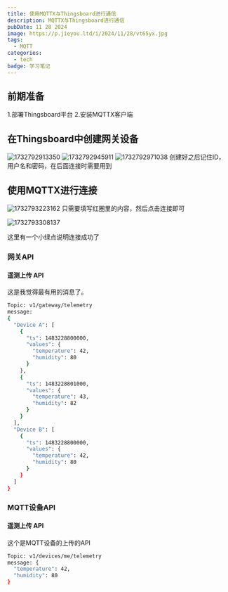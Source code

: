 ```yaml
---
title: 使用MQTTX与Thingsboard进行通信
description: MQTTX与Thingsboard进行通信
pubDate: 11 28 2024
image: https://p.jieyou.ltd/i/2024/11/28/vt65yx.jpg
tags:
  - MQTT
categories:
  - tech
badge: 学习笔记
---
```





## 前期准备

1.部署Thingsboard平台
2.安装MQTTX客户端

## 在Thingsboard中创建网关设备

![1732792913350](https://p.jieyou.ltd/i/2024/11/28/vt5r5q.jpg)
![1732792945911](https://p.jieyou.ltd/i/2024/11/28/vt6617.jpg)
![1732792971038](https://p.jieyou.ltd/i/2024/11/28/vt65yx.jpg)
创建好之后记住ID，用户名和密码，在后面连接时需要用到

## 使用MQTTX进行连接

![1732793223162](https://p.jieyou.ltd/i/2024/11/28/vvdvb4.jpg)
只需要填写红圈里的内容，然后点击连接即可

![1732793308137](https://p.jieyou.ltd/i/2024/11/28/vw49b4.jpg)

<sussfully>这里有一个小绿点说明连接成功了</sussfully>



### 网关API

#### 遥测上传 API

这是我觉得最有用的消息了。

```bash
Topic: v1/gateway/telemetry
message:
{
  "Device A": [
    {
      "ts": 1483228800000,
      "values": {
        "temperature": 42,
        "humidity": 80
      }
    },
    {
      "ts": 1483228801000,
      "values": {
        "temperature": 43,
        "humidity": 82
      }
    }
  ],
  "Device B": [
    {
      "ts": 1483228800000,
      "values": {
        "temperature": 42,
        "humidity": 80
      }
    }
  ]
}
```
### MQTT设备API

#### 遥测上传 API
这个是MQTT设备的上传的API
```bash
Topic: v1/devices/me/telemetry
message: {
  "temperature": 42,
  "humidity": 80
}
```